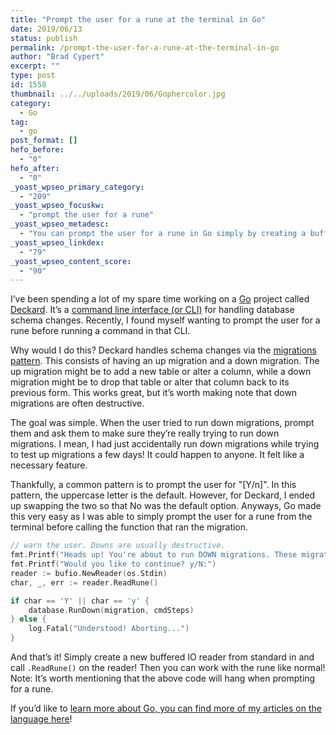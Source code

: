 ```yaml
---
title: "Prompt the user for a rune at the terminal in Go"
date: 2019/06/13
status: publish
permalink: /prompt-the-user-for-a-rune-at-the-terminal-in-go
author: "Brad Cypert"
excerpt: ""
type: post
id: 1558
thumbnail: ../../uploads/2019/06/Gophercolor.jpg
category:
  - Go
tag:
  - go
post_format: []
hefo_before:
  - "0"
hefo_after:
  - "0"
_yoast_wpseo_primary_category:
  - "209"
_yoast_wpseo_focuskw:
  - "prompt the user for a rune"
_yoast_wpseo_metadesc:
  - "You can prompt the user for a rune in Go simply by creating a buffered reader from Stdin and then calling ReadRune() on that reader."
_yoast_wpseo_linkdex:
  - "79"
_yoast_wpseo_content_score:
  - "90"
---
```


I’ve been spending a lot of my spare time working on a [Go](https://golang.org/) project called [Deckard](https://github.com/bradcypert/deckard). It’s a [command line interface (or CLI)](https://en.wikipedia.org/wiki/Command-line_interface) for handling database schema changes. Recently, I found myself wanting to prompt the user for a rune before running a command in that CLI.

Why would I do this? Deckard handles schema changes via the [migrations pattern](https://en.wikipedia.org/wiki/Schema_migration). This consists of having an up migration and a down migration. The up migration might be to add a new table or alter a column, while a down migration might be to drop that table or alter that column back to its previous form. This works great, but it’s worth making note that down migrations are often destructive.

The goal was simple. When the user tried to run down migrations, prompt them and ask them to make sure they’re really trying to run down migrations. I mean, I had just accidentally run down migrations while trying to test up migrations a few days! It could happen to anyone. It felt like a necessary feature.

Thankfully, a common pattern is to prompt the user for "\[Y/n\]". In this pattern, the uppercase letter is the default. However, for Deckard, I ended up swapping the two so that No was the default option. Anyways, Go made this very easy as I was able to simply prompt the user for a rune from the terminal before calling the function that ran the migration.

```go
// warn the user. Downs are usually destructive.
fmt.Printf("Heads up! You're about to run DOWN migrations. These migrations are likely destructive.\n")
fmt.Printf("Would you like to continue? y/N:")
reader := bufio.NewReader(os.Stdin)
char, _, err := reader.ReadRune()

if char == 'Y' || char == 'y' {
	database.RunDown(migration, cmdSteps)
} else {
	log.Fatal("Understood! Aborting...")
}
```

And that’s it! Simply create a new buffered IO reader from standard in and call
`.ReadRune()` on the reader! Then you can work with the rune like normal! Note:
It’s worth mentioning that the above code will hang when prompting for a rune.

If you’d like to [learn more about Go, you can find more of my articles on the language here](https://www.bradcypert.com/tag/go)!
